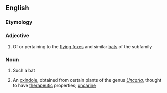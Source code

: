 ==English==
{{rfimage}}
{{wikipedia}}
{{wikispecies}}

===Etymology===
{{rfe|lang=en}}

===Adjective===
{{en-adj|-}}

# Of or pertaining to the [[flying fox]]es and similar [[bat]]s of the subfamily ''{{taxlink|Pteropodinae|subfamily|noshow=1}}''

===Noun===
{{en-noun}}

# Such a bat
# {{context|organic compound|lang=en}} An [[oxindole]], obtained from certain plants of the genus ''[[Uncaria]]'', thought to have [[therapeutic]] properties; [[uncarine]]